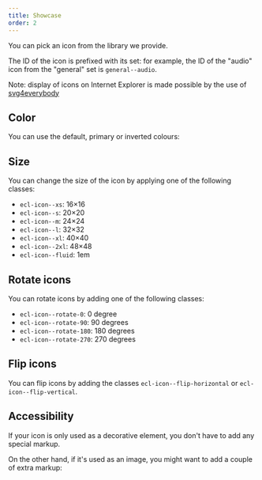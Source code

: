 ```yaml
---
title: Showcase
order: 2
---
```



<Playground system="eu" selectedKind="icon" selectedStory="general">
  <Icon {...demoContentAudio} />
</Playground>

You can pick an icon from <Link to="/eu/guidelines/iconography/">the library we provide</Link>.

The ID of the icon is prefixed with its set: for example, the ID of the "audio" icon from the "general" set is `general--audio`.

Note: display of icons on Internet Explorer is made possible by the use of [svg4everybody](https://github.com/jonathantneal/svg4everybody)

## Color

You can use the default, primary or inverted colours:

<Playground system="eu" selectedKind="icon" selectedStory="general">
  <Icon {...demoContentAudio} />
  <Icon {...demoContentAudio} color="primary" />
  <Icon {...demoContentAudio} color="inverted" />
</Playground>

## Size

You can change the size of the icon by applying one of the following classes:

- `ecl-icon--xs`: 16&times;16
- `ecl-icon--s`: 20&times;20
- `ecl-icon--m`: 24&times;24
- `ecl-icon--l`: 32&times;32
- `ecl-icon--xl`: 40&times;40
- `ecl-icon--2xl`: 48&times;48
- `ecl-icon--fluid`: 1em

<Playground system="eu" selectedKind="icon" selectedStory="general">
  <Icon {...demoContentAudio} size="xs" />
  <Icon {...demoContentAudio} size="s" />
  <Icon {...demoContentAudio} size="m" />
  <Icon {...demoContentAudio} size="l" />
  <Icon {...demoContentAudio} size="xl" />
  <Icon {...demoContentAudio} size="2xl" />
  <Icon {...demoContentAudio} size="fluid" />
</Playground>

## Rotate icons

You can rotate icons by adding one of the following classes:

- `ecl-icon--rotate-0`: 0 degree
- `ecl-icon--rotate-90`: 90 degrees
- `ecl-icon--rotate-180`: 180 degrees
- `ecl-icon--rotate-270`: 270 degrees

<Playground system="eu" selectedKind="icon" selectedStory="general">
  <Icon {...demoContentAudio} transform="rotate-0" />
  <Icon {...demoContentAudio} transform="rotate-90" />
  <Icon {...demoContentAudio} transform="rotate-180" />
  <Icon {...demoContentAudio} transform="rotate-270" />
</Playground>

## Flip icons

You can flip icons by adding the classes `ecl-icon--flip-horizontal` or `ecl-icon--flip-vertical`.

<Playground system="eu" selectedKind="icon" selectedStory="general">
  <Icon {...demoContentAudio} transform="flip-horizontal" />
  <Icon {...demoContentAudio} transform="flip-vertical" />
</Playground>

## Accessibility

If your icon is only used as a decorative element, you don't have to add any special markup.

On the other hand, if it's used as an image, you might want to add a couple of extra markup:

<Playground system="ec" selectedKind="icon" selectedStory="general">
  <Icon
    {...demoContentAudio}
    role="img"
    aria-hidden="false"
    title="Title"
    titleId="example-title"
    desc="Description"
    descId="example-desc"
  />
</Playground>
